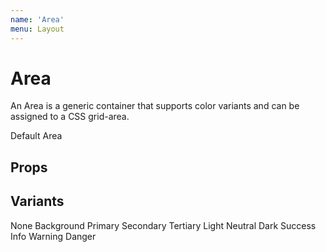 ```yaml
---
name: 'Area'
menu: Layout
---
```




# Area

An Area is a generic container that supports color variants and can be assigned to a CSS grid-area.

<Playground>
  <Grid>
    <Area>
      Default Area
    </Area>
  </Grid>
</Playground>

## Props

<PropsTable of={Area} />

## Variants

<Playground>
  <Area style={{ textAlign: 'center' }}>None</Area>
  <Area variant="background" style={{ textAlign: 'center' }}>Background</Area>
  <Area variant="primary" style={{ textAlign: 'center' }}>Primary</Area>
  <Area variant="secondary" style={{ textAlign: 'center' }}>Secondary</Area>
  <Area variant="tertiary" style={{ textAlign: 'center' }}>Tertiary</Area>
  <Area variant="light" style={{ textAlign: 'center' }}>Light</Area>
  <Area variant="neutral" style={{ textAlign: 'center' }}>Neutral</Area>
  <Area variant="dark" style={{ textAlign: 'center' }}>Dark</Area>
  <Area variant="success" style={{ textAlign: 'center' }}>Success</Area>
  <Area variant="info" style={{ textAlign: 'center' }}>Info</Area>
  <Area variant="warning" style={{ textAlign: 'center' }}>Warning</Area>
  <Area variant="danger" style={{ textAlign: 'center' }}>Danger</Area>
</Playground>
